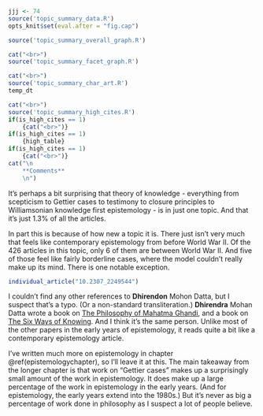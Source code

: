 ```r
jjj <- 74
source('topic_summary_data.R')
opts_knit$set(eval.after = "fig.cap")
```

```r
source('topic_summary_overall_graph.R')
```

```r
cat("<br>")
source('topic_summary_facet_graph.R')
```

```r
cat("<br>")
source('topic_summary_char_art.R')
temp_dt
```

```r
cat("<br>")
source('topic_summary_high_cites.R')
if(is_high_cites == 1)
	{cat("<br>")}
if(is_high_cites == 1)
	{high_table}
if(is_high_cites == 1)
	{cat("<br>")}
cat("\n
	**Comments**
	\n")
```

It's perhaps a bit surprising that theory of knowledge - everything from scepticism to Gettier cases to testimony to closure principles to Williamsonian knowledge first epistemology - is in just one topic. And that it's just 1.3% of all the articles.

In part this is because of how new a topic it is. There just isn't very much that feels like contemporary epistemology from before World War II. Of the 426 articles in this topic, only 6 of them are between World War II. And five of those feel like fairly borderline cases, where the model couldn't really make up its mind. There is one notable exception.

```r
individual_article("10.2307_2249544")
```

I couldn't find any other references to **Dhirendon** Mohon Datta, but I suspect that's a typo. (Or a non-standard transliteration.) **Dhirendra** Mohan Datta wrote a book on [The Philosophy of Mahatma Ghandi](https://www.amazon.com/Philosophy-Mahatma-Gandhi-Dhirendra-Mohan/dp/0299010147), and a book on [The Six Ways of Knowing](https://archive.org/details/TheSixWaysOfKnowing1960D.M.Datta/mode/2up). And I think it's the same person. Unlike most of the other papers in the early years of epistemology, it reads quite a bit like a contemporary epistemology article.

I've written much more on epistemology in chapter \@ref(epistemologychapter), so I'll leave it at this. The main takeaway from the longer chapter is that work on "Gettier cases" makes up a surprisingly small amount of the work in epistemology. It does make up a large percentage of the work in epistemology in the early years. (And for epistemology, the early years extend into the 1980s.) But it's never as big a percentage of work done in philosophy as I suspect a lot of people believe.